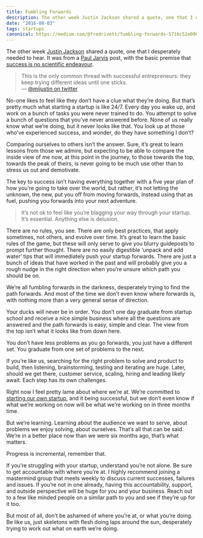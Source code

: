 ```yaml
---
title: Fumbling Forwards
description: The other week Justin Jackson shared a quote, one that I desperately needed to hear.
date: "2016-08-03"
tags: startups
canonical: https://medium.com/@fredrivett/fumbling-forwards-5716c52e090#.n8lzfptpa
---
```


The other week [Justin Jackson](https://medium.com/@mijustin) shared a quote, one that I desperately needed to hear. It was from a [Paul Jarvis](https://medium.com/@pjrvs) post, with the basic premise that [success is no scientific endeavour](https://medium.pjrvs.com/success-is-for-the-lucky-579e30576eb2#---0-112.sqaw038a0).

> This is the only common thread with successful entrepreneurs: they keep trying different ideas until one sticks.  
> — [@mijustin on twitter](https://twitter.com/mijustin/status/756736947926827010)

No-one likes to feel like they don’t have a clue what they’re doing. But that’s pretty much what starting a startup is like 24/7. Every day you wake up, and work on a bunch of tasks you were never trained to do. You attempt to solve a bunch of questions that you’ve never answered before. None of us really know what we’re doing, but it never looks like that. You look up at those who’ve experienced success, and wonder, do they have something I don’t?

Comparing ourselves to others isn’t the answer. Sure, it’s great to learn lessons from those we admire, but expecting to be able to compare the inside view of me now, at this point in the journey, to those towards the top, towards the peak of theirs, is never going to be much use other than to stress us out and demotivate.

The key to success isn’t having everything together with a five year plan of how you’re going to take over the world, but rather, it’s not letting the unknown, the new, put you off from moving forwards, instead using that as fuel, pushing you forwards into your next adventure.

> It’s not ok to feel like you’re blagging your way through your startup. It’s essential. Anything else is delusion.

There are no rules, you see. There are only best practices, that apply sometimes, not others, and evolve over time. It’s great to learn the basic rules of the game, but these will only serve to give you blurry guideposts to prompt further thought. There are no easily digestible ‘unpack and add water’ tips that will immediately push your startup forwards. There are just a bunch of ideas that have worked in the past and will probably give you a rough nudge in the right direction when you’re unsure which path you should be on.

We’re all fumbling forwards in the darkness, desperately trying to find the path forwards. And most of the time we don’t even know where forwards is, with nothing more than a very general sense of direction.

Your ducks will never be in order. You don’t one day graduate from startup school and receive a nice simple business where all the questions are answered and the path forwards is easy, simple and clear. The view from the top isn’t what it looks like from down here.

You don’t have less problems as you go forwards, you just have a different set. You graduate from one set of problems to the next.

If you’re like us, searching for the right problem to solve and product to build, then listening, brainstorming, testing and iterating are huge. Later, should we get there, customer service, scaling, hiring and leading likely await. Each step has its own challenges.

Right now I feel pretty lame about where we’re at. We’re committed to [starting our own startup](https://prodigo.co/), and it being successful, but we don’t even know if what we’re working on now will be what we’re working on in three months time.

But we’re learning. Learning about the audience we want to serve, about problems we enjoy solving, about ourselves. That’s all that can be said. We’re in a better place now than we were six months ago, that’s what matters.

Progress is incremental, remember that.

If you’re struggling with your startup, understand you’re not alone. Be sure to get accountable with where you’re at. I highly recommend joining a mastermind group that meets weekly to discuss current successes, failures and issues. If you’re not in one already, having this accountability, support, and outside perspective will be huge for you and your business. Reach out to a few like minded people on a similar path to you and see if they’re up for it too.

But most of all, don’t be ashamed of where you’re at, or what you’re doing. Be like us, just skeletons with flesh doing laps around the sun, desperately trying to work out what on earth we’re doing.
